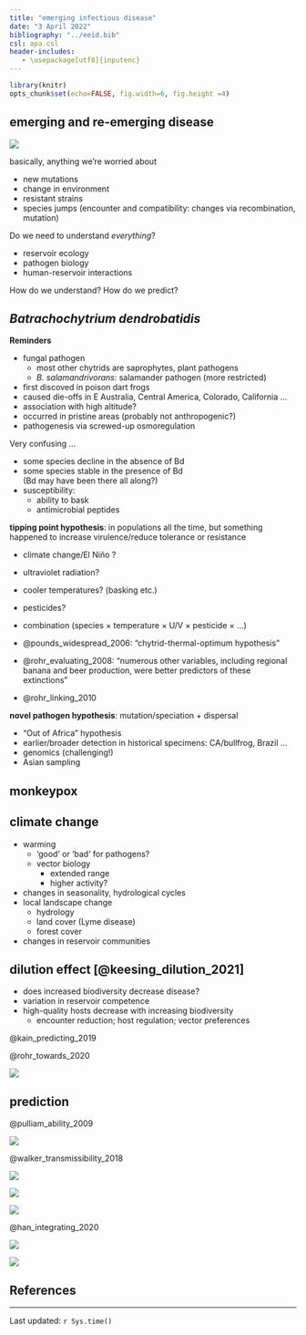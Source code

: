 ---
title: "emerging infectious disease"
date: "3 April 2022"
bibliography: "../eeid.bib"
csl: apa.csl
header-includes:
   - \usepackage[utf8]{inputenc}
---

```{r setup, include = FALSE}
library(knitr)
opts_chunk$set(echo=FALSE, fig.width=6, fig.height =4)
```

## emerging and re-emerging disease

![](pix/zoon_emerg.png)

basically, anything we're worried about

- new mutations
- change in environment
- resistant strains
- species jumps (encounter and compatibility: changes via recombination, mutation)

Do we need to understand *everything*?

- reservoir ecology
- pathogen biology
- human-reservoir interactions

How do we understand? How do we predict?

## *Batrachochytrium dendrobatidis*

**Reminders**

- fungal pathogen 
   - most other chytrids are saprophytes, plant pathogens
   - *B. salamandrivorans*: salamander pathogen (more restricted)
- first discoved in poison dart frogs
- caused die-offs in E Australia, Central America, Colorado, California ...
- association with high altitude?
- occurred in pristine areas (probably not anthropogenic?)
- pathogenesis via screwed-up osmoregulation

Very confusing ...

* some species decline in the absence of Bd
* some species stable in the presence of Bd  
(Bd may have been there all along?)
* susceptibility:
   * ability to bask
   * antimicrobial peptides

**tipping point hypothesis**: in populations all the time, but something happened to increase virulence/reduce tolerance or resistance

- climate change/El Niño ? 
- ultraviolet radiation?
- cooler temperatures? (basking etc.)
- pesticides?
- combination (species × temperature × U/V × pesticide × ...)

- @pounds_widespread_2006: "chytrid-thermal-optimum hypothesis"
- @rohr_evaluating_2008: "numerous other variables, including regional banana and beer production, were better predictors of these extinctions"
- @rohr_linking_2010

**novel pathogen hypothesis**: mutation/speciation + dispersal

- "Out of Africa" hypothesis
- earlier/broader detection in historical specimens: CA/bullfrog, Brazil ...
- genomics (challenging!)
- Asian sampling

## monkeypox

## climate change

- warming 
    - 'good' or 'bad' for pathogens?
    - vector biology
    	- extended range
		- higher activity?
- changes in seasonality, hydrological cycles
- local landscape change
    - hydrology
	- land cover (Lyme disease)
	- forest cover
- changes in reservoir communities

## dilution effect [@keesing_dilution_2021]
   - does increased biodiversity decrease disease?
   - variation in reservoir competence
   - high-quality hosts decrease with increasing biodiversity
       - encounter reduction; host regulation; vector preferences

@kain_predicting_2019

@rohr_towards_2020

![](pix/rohr_dilute.png)	   
   
## prediction

@pulliam_ability_2009

![](pix/pulliam_pred.png)

@walker_transmissibility_2018

![](pix/han_predict1.png)

![](pix/han_predict2.png)

![](pix/han_predict3.png)

@han_integrating_2020

![](pix/han_predict4.png)

![](pix/han_predict5.png)

##  References
 
::: {#refs}
:::

---

Last updated: `r Sys.time()`
	


